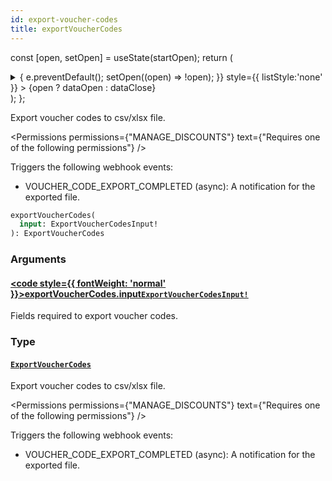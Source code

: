 ```yaml
---
id: export-voucher-codes
title: exportVoucherCodes
---
```






const [open, setOpen] = useState(startOpen);
return (
<details {...(open ? { open: true } : {})} className="details" style={{ border:'none', boxShadow:'none', background:'var(--ifm-background-color)' }}>
<summary
onClick={(e) => {
e.preventDefault();
setOpen((open) => !open);
}}
style={{ listStyle:'none' }} >
{open ? dataOpen : dataClose}
</summary>
{open && children}
</details>
);
};

Export voucher codes to csv/xlsx file.


<Badge text="Added in Saleor 3.18" class="badge badge--secondary margin-bottom--sm" />


<FeaturePreview />


<Permissions permissions={"MANAGE_DISCOUNTS"} text={"Requires one of the following permissions"} />


Triggers the following webhook events:

- VOUCHER_CODE_EXPORT_COMPLETED (async): A notification for the exported file.

```graphql
exportVoucherCodes(
  input: ExportVoucherCodesInput!
): ExportVoucherCodes
```

### Arguments

#### [<code style={{ fontWeight: 'normal' }}>exportVoucherCodes.<b>input</b></code>](#)<Bullet />[`ExportVoucherCodesInput!`](../../../api-reference/discounts/inputs/export-voucher-codes-input.mdx) <Badge class="badge badge--secondary" text="non-null"/> <Badge class="badge badge--secondary" text="input"/> <Badge class="badge badge--secondary" text="discounts"/>

Fields required to export voucher codes.

### Type

#### [`ExportVoucherCodes`](../../../api-reference/discounts/objects/export-voucher-codes.mdx) <Badge class="badge badge--secondary" text="object"/> <Badge class="badge badge--secondary" text="discounts"/>

Export voucher codes to csv/xlsx file.


<Badge text="Added in Saleor 3.18" class="badge badge--secondary margin-bottom--sm" />


<FeaturePreview />


<Permissions permissions={"MANAGE_DISCOUNTS"} text={"Requires one of the following permissions"} />


Triggers the following webhook events:

- VOUCHER_CODE_EXPORT_COMPLETED (async): A notification for the exported file.


